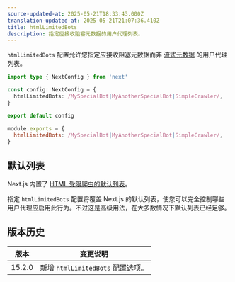 ```yaml
---
source-updated-at: 2025-05-21T18:33:43.000Z
translation-updated-at: 2025-05-21T21:07:36.410Z
title: htmlLimitedBots
description: 指定应接收阻塞元数据的用户代理列表。
---
```


`htmlLimitedBots` 配置允许您指定应接收阻塞元数据而非 [流式元数据](/docs/app/api-reference/functions/generate-metadata#streaming-metadata) 的用户代理列表。

```ts filename="next.config.ts" switcher
import type { NextConfig } from 'next'

const config: NextConfig = {
  htmlLimitedBots: /MySpecialBot|MyAnotherSpecialBot|SimpleCrawler/,
}

export default config
```

```js filename="next.config.js" switcher
module.exports = {
  htmlLimitedBots: /MySpecialBot|MyAnotherSpecialBot|SimpleCrawler/,
}
```

## 默认列表

Next.js 内置了 [HTML 受限爬虫的默认列表](https://github.com/vercel/next.js/blob/canary/packages/next/src/shared/lib/router/utils/html-bots.ts)。

指定 `htmlLimitedBots` 配置将覆盖 Next.js 的默认列表，使您可以完全控制哪些用户代理应启用此行为。不过这是高级用法，在大多数情况下默认列表已经足够。

## 版本历史

| 版本    | 变更说明                           |
| ------- | --------------------------------- |
| 15.2.0  | 新增 `htmlLimitedBots` 配置选项。 |